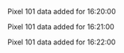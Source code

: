 Pixel 101 data added for 16:20:00

Pixel 101 data added for 16:21:00

Pixel 101 data added for 16:22:00

